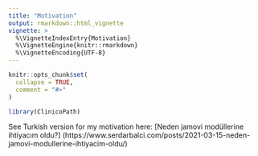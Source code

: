 ```yaml
---
title: "Motivation"
output: rmarkdown::html_vignette
vignette: >
  %\VignetteIndexEntry{Motivation}
  %\VignetteEngine{knitr::rmarkdown}
  %\VignetteEncoding{UTF-8}
---
```


```r
knitr::opts_chunk$set(
  collapse = TRUE,
  comment = "#>"
)
```

```r
library(ClinicoPath)
```


See Turkish version for my motivation here: [Neden jamovi modüllerine ihtiyacım oldu?] (https://www.serdarbalci.com/posts/2021-03-15-neden-jamovi-modullerine-ihtiyacim-oldu/)

